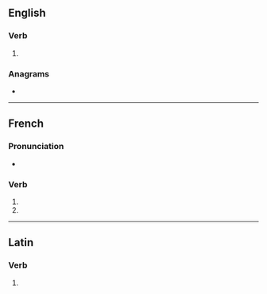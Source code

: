 {{also|dolés}}
==English==

===Verb===
{{head|en|verb form}}

# {{en-third-person singular of|dole}}

===Anagrams===
* {{anagrams|en|Delos|Deols|OLEDs|dosel|lodes|losed|soled}}

----

==French==

===Pronunciation===
* {{homophones|lang=fr|dole|dolent}}

===Verb===
{{fr-verb-form}}

# {{inflection of|doler||2|s|pres|indc|lang=fr}}
# {{inflection of|doler||2|s|pres|subj|lang=fr}}

----

==Latin==

===Verb===
{{la-verb-form|dolēs}}

# {{inflection of|doleō||2|s|pres|actv|indc|lang=la}}